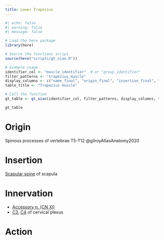 ```yaml
---
title: Lower Trapezius
---
```



```r
#| echo: false
#| warning: false
#| message: false

# Load the here package
library(here)

# Source the functions script
source(here("scripts/gt_oian.R"))

# Example usage
identifier_col <- "muscle_identifier"  # or "group_identifier"
filter_patterns <- "trapezius_muscle"
display_columns <- c("name_final", "origin_final", "insertion_final", "innervation_final", "action_final")
table_title <- "Trapezius muscle"

# Call the function
gt_table <- gt_oian(identifier_col, filter_patterns, display_columns, table_title)

gt_table
```

# Origin {#origin}

Spinous processes of vertebrae T5-T12 @gilroyAtlasAnatomy2020

# Insertion {#insertion}

[Scapular spine]({{< var ref-scapula-bone.scapular-spine >}}) of scapula

# Innervation {#innervation}

- [Accessory n. (CN XI)]({{< var ref-cn11.path >}})
- [C3]({{< var ref-nerve-root.c3 >}}), [C4]({{< var ref-nerve-root.c4 >}}) of cervical plexus

# Action {#action}

